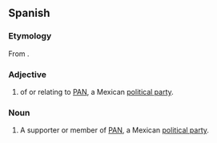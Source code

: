==Spanish==
{{wikipedia|National Action Party (Mexico)}}

===Etymology===
From {{suffix|PAN|ista|lang=es}}.

===Adjective===
{{es-adj}}

# of or relating to [[PAN]], a Mexican [[political party]].

===Noun===
{{es-noun|mf}}

# A supporter or member of [[PAN]], a Mexican [[political party]].